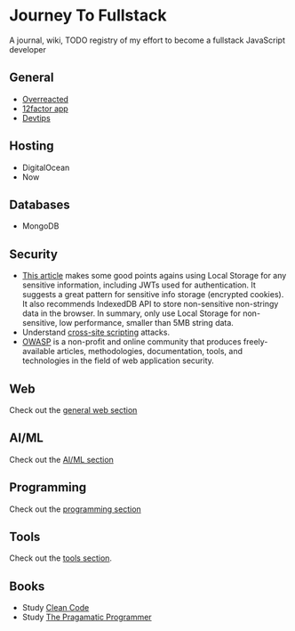 # Journey To Fullstack

A journal, wiki, TODO registry of my effort to become a fullstack JavaScript
developer

## General

- [Overreacted](https://overreacted.io/)
- [12factor app](https://12factor.net/)
- [Devtips](https://www.youtube.com/user/DevTipsForDesigners/videos)

## Hosting

- DigitalOcean
- Now

## Databases

- MongoDB

## Security

- [This article](https://www.rdegges.com/2018/please-stop-using-local-storage/)
  makes some good points agains using Local Storage for any sensitive
  information, including JWTs used for authentication. It suggests a great
  pattern for sensitive info storage (encrypted cookies). It also recommends
  IndexedDB API to store non-sensitive non-stringy data in the browser. In
  summary, only use Local Storage for non-sensitive, low performance, smaller
  than 5MB string data.
- Understand [cross-site
  scripting](<https://www.owasp.org/index.php/Cross-site_Scripting_(XSS)>)
  attacks.
- [OWASP](https://www.owasp.org/index.php/Main_Page) is a non-profit and online
  community that produces freely-available articles, methodologies,
  documentation, tools, and technologies in the field of web application
  security.

## Web

Check out the [general web section](/web)

## AI/ML

Check out the [AI/ML section](ai)

## Programming

Check out the [programming section](/programming)

## Tools

Check out the [tools section](/tools).

## Books

- Study [Clean
  Code](https://www.oreilly.com/library/view/clean-code/9780136083238/)
- Study [The Pragamatic Programmer](https://pragprog.com/book/tpp/the-pragmatic-programmer)
